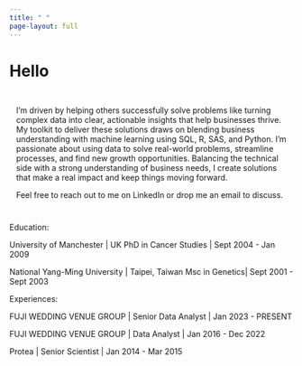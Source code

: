 ```yaml
---
title: " "
page-layout: full
---
```


::: gradient-text
::: welcome-headline
<h1>Hello</h1> 
:::
:::

::: cmm-background
::: content-container
::: top-story
::: grid
::: {.g-col-10 .g-col-lg-10 .top-story-text .sand-background style="padding: 12px;"}
I’m driven by helping others successfully solve problems like turning complex data into clear, actionable insights that help businesses thrive. My toolkit to deliver these solutions draws on blending business understanding with machine learning using SQL, R, SAS, and Python. I’m passionate about using data to solve real-world problems, streamline processes, and find new growth opportunities. Balancing the technical side with a strong understanding of business needs, I create solutions that make a real impact and keep things moving forward.

Feel free to reach out to me on LinkedIn or drop me an email to discuss.


::: 
::: 
:::
:::
:::

Education:

::: listing-box-education 

University of Manchester | UK
PhD in Cancer Studies | Sept 2004 - Jan 2009

National Yang-Ming University | Taipei, Taiwan
Msc in Genetics| Sept 2001 - Sept 2003

:::

Experiences:

::: listing-box-education 
FUJI WEDDING VENUE GROUP  | Senior Data Analyst | Jan 2023 - PRESENT

FUJI WEDDING VENUE GROUP  | Data Analyst | Jan 2016 - Dec 2022

Protea  | Senior Scientist | Jan 2014 - Mar 2015

:::